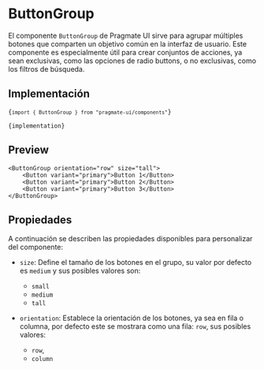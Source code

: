 
# ButtonGroup

El componente `ButtonGroup` de Pragmate UI sirve para agrupar múltiples botones que comparten un objetivo común en la
interfaz de usuario. Este componente es especialmente útil para crear conjuntos de acciones, ya sean exclusivas, como
las opciones de radio buttons, o no exclusivas, como los filtros de búsqueda.

## Implementación

<Code>{`import { ButtonGroup } from "pragmate-ui/components"`}</Code>

<Code>{implementation}</Code>

## Preview

    <ButtonGroup orientation="row" size="tall">
        <Button variant="primary">Button 1</Button>
        <Button variant="primary">Button 2</Button>
        <Button variant="primary">Button 3</Button>
    </ButtonGroup>

## Propiedades

A continuación se describen las propiedades disponibles para personalizar del componente:

-   `size`: Define el tamaño de los botones en el grupo, su valor por defecto es `medium` y sus posibles valores son:

    -   `small`
    -   `medium`
    -   `tall`

-   `orientation`: Establece la orientación de los botones, ya sea en fila o columna, por defecto este se mostrara como
    una fila: `row`, sus posibles valores:
    -   `row`,
    -   `column`
